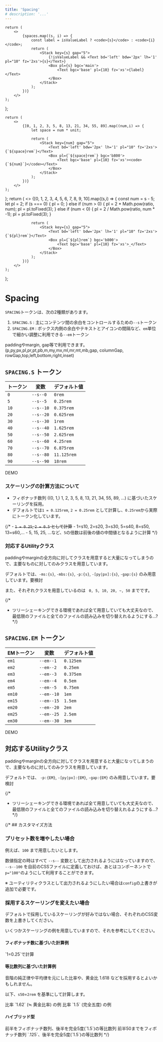 ```yaml
---
title: 'Spacing'
# description: '...'
---
```




	return (
		<>
			{spaces.map((s, i) => {
				const label = isValueLabel ? <code>{s}</code> : <code>{i}</code>;
				return (
					<Stack key={s} gap="5">
						{!isValueLabel && <Text bd='left' bdw='2px' lh='1' pl="10" fz='2xs'>{s}</Text>}
						<Box pl={s} bgc='main'>
							<Text bgc='base' pl={10} fz='xs'>{label}</Text>
						</Box>
					</Stack>
				);
			})}
		</>
	);
};

	return (
		<>
			{[0, 1, 2, 3, 5, 8, 13, 21, 34, 55, 89].map((num,i) => {
				let space = num * unit;

				return (
					<Stack key={num} gap="5">
						<Text bd='left' bdw='2px' lh='1' pl="10" fz='2xs'>{`${space}rem`}</Text>
						<Box pl={`${space}rem`} bgc='b800'>
							<Text bgc='base' pl={10} fz='xs'><code>{`${num}`}</code></Text>
						</Box>
					</Stack>
				);
			})}
		</>
	);
};
	return (
		<>
			{[0, 1, 2, 3, 4, 5, 6, 7, 8, 9, 10].map((s,i) => {
				const num = s - 5;
				let pl = 2;
				if (s === 0) {
					pl = 0;
				} else if (num > 0) {
					pl = 2 * Math.pow(ratio, num);
					pl = pl.toFixed(3);
				} else if (num < 0) {
					pl = 2 / Math.pow(ratio, num * -1);
					pl = pl.toFixed(3);
				}

				return (
					<Stack key={s} gap="5">
						<Text bd='left' bdw='2px' lh='1' pl="10" fz='2xs'>{`${pl}rem`}</Text>
						<Box pl={`${pl}rem`} bgc='b800'>
							<Text bgc='base' pl={10} fz='xs'>_</Text>
						</Box>
					</Stack>
				);
			})}
		</>
	);
};


# Spacing

`SPACING`トークンは、次の2種類があります。

1. `SPACING.S` : 主にコンテンツ間の余白をコントロールするための`--s`トークン
2. `SPACING.EM` : ボックス内側の余白やテキストとアイコンの間隔など、`em`単位で細かい調整に利用できる`--em`トークン

paddingやmargin, gap等で利用できます。(p,py,px,pl,pr,pt,pb,m,my,mx,ml,mr,mt,mb,gap, columnGap, rowGap,top,left,bottom,right,inset)


## `SPACING.S` トークン

|トークン|変数|デフォルト値|
|---|---|---|
|`0`|`--s--0`|`0rem`|
|`5`|`--s--5`|`0.25rem`|
|`10`|`--s--10`|`0.375rem`|
|`20`|`--s--20`|`0.625rem`|
|`30`|`--s--30`|`1rem`|
|`40`|`--s--40`|`1.625rem`|
|`50`|`--s--50`|`2.625rem`|
|`60`|`--s--60`|`4.25rem`|
|`70`|`--s--70`|`6.875rem`|
|`80`|`--s--80`|`11.125rem`|
|`90`|`--s--90`|`18rem`|

<Demo>
	<Demo.Title>DEMO</Demo.Title>
	<Demo.Preview nogrid p={20} flowGap='s'>
		<SpacingDemos spaces={[
			0, 5, 10, 20, 30, 40, 50, 60, 70, 80, 90
		]} isValueLabel />
	</Demo.Preview>
</Demo>

### スケーリングの計算方法について

- フィボナッチ数列 ((0, 1,) 1, 2, 3, 5, 8, 13, 21, 34, 55, 89, ...) に基づいたスケーリングを採用。
- デフォルトでは`1 = 0.125rem`, `2 = 0.25rem` として計算し、`0.25rem`から実際にトークン化しています。

{/* - ~~`1 = 0.25`, `2 = 0.5` として計算~~
	- 1=s10, 2=s20, 3=s30, 5=s40, 8=s50, 13=s60,...
	- 5, 15, 25, ...など、`5`の倍数は前後の値の中間値となるように計算 */}


### 対応するUtilityクラス

paddingやmarginの全方向に対してクラスを用意すると大量になってしまうので、主要なものに対してのみクラスを用意しています。


デフォルトでは、`-ms:{s}`, `-mbs:{s}`, `-p:{s}`, `-[py|px]:{s}`, `-gap:{s}` のみ用意しています。<MemoBadge>要検討</MemoBadge>

また、それぞれクラスを用意しているのは ` 0, 5, 10, 20, ~, 50` までです。

{/* <Note preset="note">
- ツリーシェーキングできる環境であれば全て用意していても大丈夫なので、最低限のファイルと全てのファイルの読み込みを切り替えれるようにする...?
</Note> */}



## `SPACING.EM` トークン

|EMトークン|変数|デフォルト値|
|---|---|---|
|`em1`|`--em--1`|`0.125em`|
|`em2`|`--em--2`|`0.25em`|
|`em3`|`--em--3`|`0.375em`|
|`em4`|`--em--4`|`0.5em`|
|`em5`|`--em--5`|`0.75em`|
|`em10`|`--em--10`|`1em`|
|`em15`|`--em--15`|`1.5em`|
|`em20`|`--em--20`|`2em`|
|`em25`|`--em--25`|`2.5em`|
|`em30`|`--em--30`|`3em`|

<Demo>
	<Demo.Title>DEMO</Demo.Title>
	<Demo.Preview nogrid p={20} flowGap='s'>
		<SpacingDemos spaces={['em1','em2','em3','em4','em5','em10','em15','em20','em25','em30']} isValueLabel />
	</Demo.Preview>
</Demo>

## 対応するUtilityクラス

paddingやmarginの全方向に対してクラスを用意すると大量になってしまうので、主要なものに対してのみクラスを用意しています。

デフォルトでは、 `-p:{EM}`, `-[py|px]:{EM}`, `-gap:{EM}` のみ用意しています。<MemoBadge>要検討</MemoBadge>

{/* <Note preset="note">
- ツリーシェーキングできる環境であれば全て用意していても大丈夫なので、最低限のファイルと全てのファイルの読み込みを切り替えれるようにする...?
</Note> */}


{/* ## カスタマイズ方法

### プリセット数を増やしたい場合

例えば、`100` まで用意したいとします。

数値指定の時はすべて `--s--` 変数として出力されるようにはなっていますので、
`--s--100` を自前のCSSファイルに定義しておけば、あとはコンポーネントで`p="100"`のようにして利用することができます。

※ ユーティリティクラスとして出力されるようにしたい場合は`config`の上書きが追加で必要です。


### 採用するスケーリングを変えたい場合

デフォルトで採用しているスケーリングが好みではない場合、それぞれのCSS変数を上書きしてください。

いくつかスケーリングの例を用意していますので、それを参考にしてください。



#### フィボナッチ数に基づいた計算例

<Demo>
	<Demo.Title>`1=0.25`で計算</Demo.Title>
	<Demo.Preview nogrid p={20} flowGap='15'>
		<FiboCalcDemos unit={0.25}/>
	</Demo.Preview>
</Demo>


#### 等比数列に基づいた計算例

音階の純正律や平均律を元にした比率や、黄金比 1.618 などを採用するとよいかもしれません。

以下、`s50`=`2rem` を基準にして計算します。

<Demo>
	<Demo.Title>比率 `1.62` (≒ 黄金比率) の例</Demo.Title>
	<Demo.Preview nogrid p={20} flowGap='15'>
		<RatioCalcDemos ratio={1.62} />
	</Demo.Preview>
</Demo>

<Demo>
	<Demo.Title>比率 `1.5` (完全五度) の例</Demo.Title>
	<Demo.Preview nogrid p={20} flowGap='15'>
		<RatioCalcDemos ratio={1.5} />
	</Demo.Preview>
</Demo>


#### ハイブリッド型

<Demo>
	<Demo.Title>前半をフィボナッチ数列、後半を完全5度(`1.5`)の等比数列</Demo.Title>
	<Demo.Preview nogrid p={20} flowGap='15'>
		<SpacingDemos spaces={[
			'0rem',
			'0.25rem',
			'0.5rem',
			'0.75rem',
			'1.25rem',
			'2rem',
			'3rem',
			'4.5rem',
			'6.75rem',
			'10.125rem',
			'15.2rem', // 15.188
		]} />
	</Demo.Preview>
</Demo>

<Demo>
	<Demo.Title>前半50までをフィボナッチ数列 `.125`、後半を完全5度(`1.5`)の等比数列</Demo.Title>
	<Demo.Preview nogrid p={20} flowGap='15'>
		<SpacingDemos spaces={[
			'0rem',
			'0.25rem',
			'0.375rem',
			'0.625rem',
			'1rem',
			'1.625rem', 
			'2.625rem',
			'4.25rem',
			'6.375rem',
			'9.5rem',
			'14.325rem',
		]} />
	</Demo.Preview>
</Demo> */}
